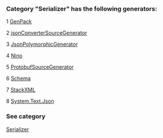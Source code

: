 ### Category "Serializer" has the following generators:

   1 [GenPack](/docs/GenPack)

   2 [jsonConverterSourceGenerator](/docs/jsonConverterSourceGenerator)

   3 [JsonPolymorphicGenerator](/docs/JsonPolymorphicGenerator)

   4 [Nino](/docs/Nino)

   5 [ProtobufSourceGenerator](/docs/ProtobufSourceGenerator)

   6 [Schema](/docs/Schema)

   7 [StackXML](/docs/StackXML)

   8 [System.Text.Json](/docs/System.Text.Json)

### See category

[Serializer](/docs/Categories/Serializer)

